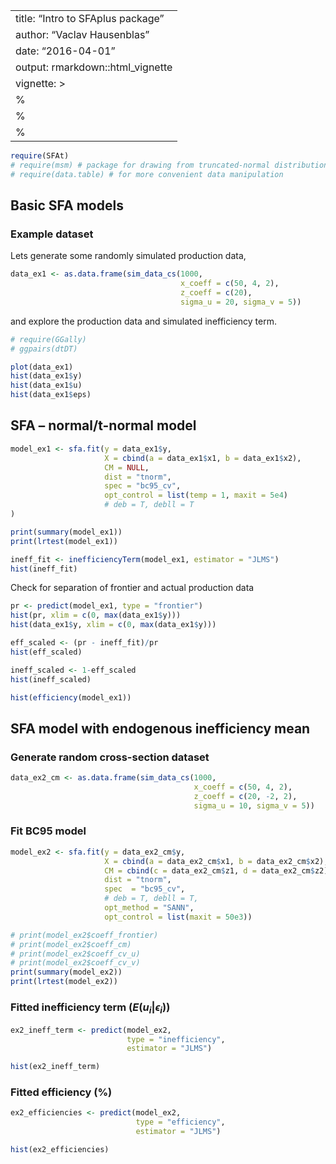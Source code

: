 ---
title: "Intro to SFAplus package"
author: "Vaclav Hausenblas"
date: "2016-04-01"
output: rmarkdown::html_vignette
vignette: >
  %\VignetteIndexEntry{Vignette Title}
  %\VignetteEngine{knitr::rmarkdown}
  %\VignetteEncoding{UTF-8}
  ---
  
```r
require(SFAt)
# require(msm) # package for drawing from truncated-normal distribution
# require(data.table) # for more convenient data manipulation
```


## Basic SFA models

### Example dataset

Lets generate some randomly simulated production data,

```r
data_ex1 <- as.data.frame(sim_data_cs(1000, 
                                      x_coeff = c(50, 4, 2), 
                                      z_coeff = c(20), 
                                      sigma_u = 20, sigma_v = 5))

```

and explore the production data and simulated inefficiency term.

```r
# require(GGally)
# ggpairs(dtDT)

plot(data_ex1)
hist(data_ex1$y)
hist(data_ex1$u)
hist(data_ex1$eps)

```

## SFA -- normal/t-normal model

```r
model_ex1 <- sfa.fit(y = data_ex1$y,
                     X = cbind(a = data_ex1$x1, b = data_ex1$x2),
                     CM = NULL,   
                     dist = "tnorm",
                     spec = "bc95_cv",
                     opt_control = list(temp = 1, maxit = 5e4)
                     # deb = T, debll = T
)

print(summary(model_ex1))
print(lrtest(model_ex1))
```


```r
ineff_fit <- inefficiencyTerm(model_ex1, estimator = "JLMS")
hist(ineff_fit)
```

Check for separation of frontier and actual production data
```r
pr <- predict(model_ex1, type = "frontier")
hist(pr, xlim = c(0, max(data_ex1$y)))
hist(data_ex1$y, xlim = c(0, max(data_ex1$y)))
```

```r
eff_scaled <- (pr - ineff_fit)/pr
hist(eff_scaled)
```

```r
ineff_scaled <- 1-eff_scaled
hist(ineff_scaled)
```

```r
hist(efficiency(model_ex1))
```

## SFA model with endogenous inefficiency mean 

### Generate random cross-section dataset
```r
data_ex2_cm <- as.data.frame(sim_data_cs(1000, 
                                         x_coeff = c(50, 4, 2), 
                                         z_coeff = c(20, -2, 2), 
                                         sigma_u = 10, sigma_v = 5))

```

### Fit BC95 model
```r

model_ex2 <- sfa.fit(y = data_ex2_cm$y,
                     X = cbind(a = data_ex2_cm$x1, b = data_ex2_cm$x2),
                     CM = cbind(c = data_ex2_cm$z1, d = data_ex2_cm$z2),
                     dist = "tnorm",
                     spec  = "bc95_cv",
                     # deb = T, debll = T,
                     opt_method = "SANN",
                     opt_control = list(maxit = 50e3))

# print(model_ex2$coeff_frontier)
# print(model_ex2$coeff_cm)
# print(model_ex2$coeff_cv_u)
# print(model_ex2$coeff_cv_v)
print(summary(model_ex2))
print(lrtest(model_ex2))
```

### Fitted inefficiency term ($E(u_i|\epsilon_i)$)

```r
ex2_ineff_term <- predict(model_ex2, 
                          type = "inefficiency", 
                          estimator = "JLMS")

hist(ex2_ineff_term)
```

### Fitted efficiency (%)
```r
ex2_efficiencies <- predict(model_ex2, 
                            type = "efficiency", 
                            estimator = "JLMS")

hist(ex2_efficiencies)
```



<!-- ## OLS model -->

<!-- We might be interested in simple OLS model for skew test / LR test (and starting values of parameters). -->

<!-- ```{r} -->

<!-- lmfit <- lm(y ~ x1 + x2 + I(-z1) + I(-z2), data = data_ex2_cm) -->
<!-- summary(lmfit) -->

<!-- ``` -->


